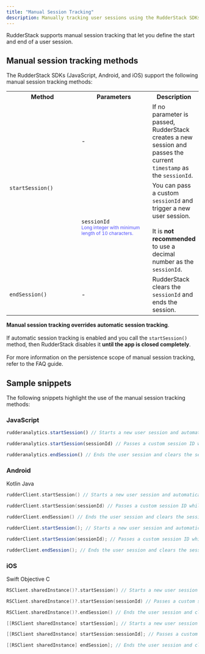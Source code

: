 ```yaml
---
title: "Manual Session Tracking"
description: Manually tracking user sessions using the RudderStack SDKs.
---
```


RudderStack supports manual session tracking that let you define the start and end of a user session.

## Manual session tracking methods

The RudderStack SDKs (<Link to="/sources/event-streams/sdks/rudderstack-javascript-sdk/">JavaScript</Link>, <Link to="/sources/event-streams/sdks/rudderstack-android-sdk/">Android</Link>, and <Link to="/sources/event-streams/sdks/rudderstack-ios-sdk/">iOS</Link>) support the following manual session tracking methods:

<table>
  <tr>
    <th width="180px">Method</th>
    <th width="180px">Parameters</th>
    <th>Description</th>
  </tr>
  <tr>
    <td rowspan="2"><code class="inline-code">startSession()</code></td>
    <td>-</td>
    <td>If no parameter is passed, RudderStack creates a new session and passes the current <code class="inline-code">timestamp</code> as the <Link to="/sources/event-streams/sdks/session-tracking/faq/#how-does-rudderstack-determine-the-sessionid"><code class="inline-code">sessionId</code></Link>.</td>
  </tr>
  <tr>
    <td><code class="inline-code">sessionId</code><br /> <span style="color: #4D4DFF;font-size:12px;">Long integer with minimum length of 10 characters.</span></td>
    <td> You can pass a custom <code class="inline-code">sessionId</code> and trigger a new user session. <br/><br/> It is <strong>not recommended</strong> to use a decimal number as the <code class="inline-code">sessionId</code>. </td>
  </tr>
  <tr>
    <td><code class="inline-code">endSession()</code></td>
    <td>-</td>
    <td>RudderStack clears the <code class="inline-code">sessionId</code> and ends the session.</td>
  </tr>
</table>

<div class="warningBlock">
<strong>Manual session tracking overrides <Link to="/sources/event-streams/sdks/session-tracking/#automatic-session-tracking">automatic session tracking</Link></strong>. <br /><br />If automatic session tracking is enabled and you call the <code class="inline-code">startSession()</code> method, then RudderStack disables it <strong>until the app is closed completely</strong>. <br /><br />For more information on the persistence scope of manual session tracking, refer to the <Link to="/sources/event-streams/sdks/session-tracking/faq/#what-is-the-scope-of-persistence-in-case-of-manual-session-tracking">FAQ</Link> guide.
</div>

## Sample snippets

The following snippets highlight the use of the manual session tracking methods:

### JavaScript

```javascript
rudderanalytics.startSession() // Starts a new user session and automatically assigns a session ID.

rudderanalytics.startSession(sessionId) // Passes a custom session ID while creating a new session.

rudderanalytics.endSession() // Ends the user session and clears the session ID.
```

### Android

<Tabs>
  <TabList>
    <Tab>Kotlin</Tab>
    <Tab>Java</Tab>
  </TabList>
    <TabPanels>
      <TabPanel>
<span>

```kotlin
rudderClient.startSession() // Starts a new user session and automatically assigns a session ID.

rudderClient.startSession(sessionId) // Passes a custom session ID while creating a new session.

rudderClient.endSession() // Ends the user session and clears the session ID.
```
</span>
      </TabPanel>
      <TabPanel>
<span>

```java
rudderClient.startSession(); // Starts a new user session and automatically assigns a session ID.

rudderClient.startSession(sessionId); // Passes a custom session ID while creating a new session.

rudderClient.endSession(); // Ends the user session and clears the session ID.
```
</span>
      </TabPanel>
    </TabPanels>
</Tabs>


### iOS

<Tabs>
  <TabList>
    <Tab>Swift</Tab>
    <Tab>Objective C</Tab>
  </TabList>
    <TabPanels>
      <TabPanel>
<span>

```swift
RSClient.sharedInstance()?.startSession() // Starts a new user session and automatically assigns a session ID.

RSClient.sharedInstance()?.startSession(sessionId) // Passes a custom session ID while creating a new session.

RSClient.sharedInstance()?.endSession() // Ends the user session and clears the session ID.
```
</span>
      </TabPanel>
      <TabPanel>
<span>

```objectivec
[[RSClient sharedInstance] startSession]; // Starts a new user session and automatically assigns a session ID.

[[RSClient sharedInstance] startSession:sessionId]; // Passes a custom session ID while creating a new session.

[[RSClient sharedInstance] endSession]; // Ends the user session and clears the session ID.
```
</span>
      </TabPanel>
    </TabPanels>
</Tabs>